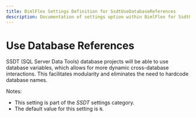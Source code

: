 ```yaml
---
title: BimlFlex Settings Definition for SsdtUseDatabaseReferences
description: Documentation of settings option within BimlFlex for SsdtUseDatabaseReferences
---
```

<head>
  <meta name="varigenceProduct" content="BimlFlex"></meta>
  <meta name="varigenceArticleType" content="Reference"></meta>
</head>

# Use Database References

SSDT (SQL Server Data Tools) database projects will be able to use database variables, which allows for more dynamic cross-database interactions. This facilitates modularity and eliminates the need to hardcode database names.

Notes:

* This setting is part of the *SSDT* settings category.
* The default value for this setting is `N`.
